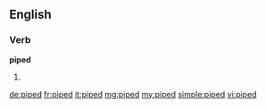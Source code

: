 ==English==

===Verb===
'''piped'''

# {{past of|[[pipe]]}}

[[de:piped]]
[[fr:piped]]
[[it:piped]]
[[mg:piped]]
[[my:piped]]
[[simple:piped]]
[[vi:piped]]